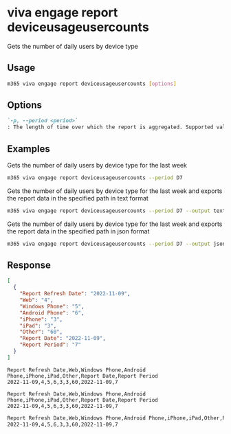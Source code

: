 
# viva engage report deviceusageusercounts

Gets the number of daily users by device type

## Usage

```sh
m365 viva engage report deviceusageusercounts [options]
```

## Options

```md definition-list
`-p, --period <period>`
: The length of time over which the report is aggregated. Supported values `D7`, `D30`, `D90`, `D180`.
```

<Global />

## Examples

Gets the number of daily users by device type for the last week

```sh
m365 viva engage report deviceusageusercounts --period D7
```

Gets the number of daily users by device type for the last week and exports the report data in the specified path in text format

```sh
m365 viva engage report deviceusageusercounts --period D7 --output text > "deviceusageusercounts.txt"
```

Gets the number of daily users by device type for the last week and exports the report data in the specified path in json format

```sh
m365 viva engage report deviceusageusercounts --period D7 --output json > "deviceusageusercounts.json"
```

## Response

<Tabs>
  <TabItem value="JSON">

  ```json
  [
    {
      "Report Refresh Date": "2022-11-09",
      "Web": "4",
      "Windows Phone": "5",
      "Android Phone": "6",
      "iPhone": "3",
      "iPad": "3",
      "Other": "60",
      "Report Date": "2022-11-09",
      "Report Period": "7"
    }
  ]
  ```

  </TabItem>
  <TabItem value="Text">

  ```text
  Report Refresh Date,Web,Windows Phone,Android Phone,iPhone,iPad,Other,Report Date,Report Period
  2022-11-09,4,5,6,3,3,60,2022-11-09,7
  ```

  </TabItem>
  <TabItem value="CSV">

  ```csv
  Report Refresh Date,Web,Windows Phone,Android Phone,iPhone,iPad,Other,Report Date,Report Period
  2022-11-09,4,5,6,3,3,60,2022-11-09,7
  ```

  </TabItem>
  <TabItem value="Markdown">

  ```md
  Report Refresh Date,Web,Windows Phone,Android Phone,iPhone,iPad,Other,Report Date,Report Period
  2022-11-09,4,5,6,3,3,60,2022-11-09,7
  ```

  </TabItem>
</Tabs>

